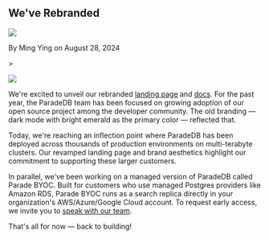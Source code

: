 
## We've Rebranded

<div className="relative bottom-10 flex h-6 space-x-3">
  <Image src={Headshot} className="h-7 w-7 rounded-full" />
  <p className="relative top-3">By Ming Ying on August 28, 2024</p>
</div>
>

<Image
  src={SplashImage}
  className="w-full rounded-xl border border-4 border-slate-100/50 ring-1 ring-slate-300/50 md:border-8"
/>

We're excited to unveil our rebranded [landing page](https://paradedb.com) and [docs](https://docs.paradedb.com). For the past year, the ParadeDB team has
been focused on growing adoption of our open source project among the developer community. The old branding — dark mode with bright emerald as the primary color — reflected that.

Today, we're reaching an inflection point where ParadeDB has been deployed across thousands of production environments on multi-terabyte clusters. Our revamped landing page
and brand aesthetics highlight our commitment to supporting these larger customers.

In parallel, we've been working on a managed version of ParadeDB called Parade BYOC. Built for customers who use managed Postgres providers like Amazon
RDS, Parade BYOC runs as a search replica directly in your organization's AWS/Azure/Google Cloud account. To request early access, we invite you to [speak with our team](https://calendly.com/philippemnoel/paradedb).

That's all for now — back to building!
